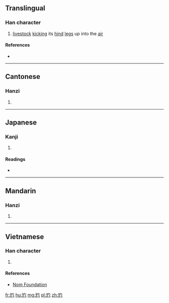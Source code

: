 {{also|尦}}
==Translingual==

===Han character===
{{Han char|rn=43|rad=尢|as=03|sn=6|four=4701<sub>2</sub>|canj=大山心戈 (KUPI)|ids=⿺[[尢]][[勺]]}}

# [[livestock]] [[kick]]ing its [[hind]] [[leg]]s up into the [[air]]

====References====
* {{Han ref|kx=0298.060|dj=0593.090|hdz=10552.120|uh=5C25|ud=23589}}

----

==Cantonese==

===Hanzi===
{{yue-hanzi|jyut=[[liu6]]|y=liu6}}

# {{defn|lang=yue|sort=尢03}}

----

==Japanese==

===Kanji===
{{ja-kanji|grade=|rs=尢03}}

# {{defn|lang=ja|sort=尢03}}

====Readings====
* {{ja-readings|on=[[りょう]] (ryō), [[ほう]] (hō), [[ちょう]] (chō)|kun=[[ゆきなやむ]] (yukinayamu)}}

----

==Mandarin==

===Hanzi===
{{cmn-hanzi|pin=[[liào]] ([[liao4]])|wg=liao<sup>4</sup>}}

# {{defn|lang=cmn|sort=尢03}}

----

==Vietnamese==

===Han character===
{{vi-readings|rs=尢03| hanviet = liệu}}

# {{defn|lang=vi|sort=尢03}}

====References====
*[http://nomfoundation.org/common/nom_details.php?codepoint=5c25 Nom Foundation]

[[fr:尥]]
[[hu:尥]]
[[mg:尥]]
[[pl:尥]]
[[zh:尥]]